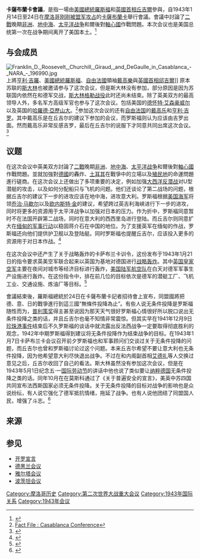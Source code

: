 {{Infobox event
| Event_Name    = 卡薩布蘭卡會議
| Image_Name    =Casablanca-Conference.jpg
| Imagesize     = 
| Image_Alt     = 
| Image_Caption = 参与卡萨布兰卡会议的美国总统[[富兰克林·罗斯福|富兰克林·罗斯福]]和英国首相[[温斯顿·丘吉尔|温斯顿·丘吉尔]]
| Thumb_Time    = 
| Participants  =  [[富蘭克林·德拉諾·羅斯福|富蘭克林·德拉諾·羅斯福]]（[[美國總統|美國總統]]）<br>[[溫斯頓·邱吉爾|溫斯頓·邱吉爾]]（[[英國首相|英國首相]]）
| Location      = {{MAR}}[[卡薩布蘭卡|卡薩布蘭卡]]
| Date          = {{start date|1943|1|14}}至{{end date|1943|1|24}}
}}
'''卡薩布蘭卡會議'''，是指一場由[[美國總統|美國總統]][[富兰克林·德拉诺·罗斯福|羅斯福]]和[[英國首相|英國首相]][[温斯顿·丘吉尔|丘吉爾]]參與，自1943年1月14日至24日在[[摩洛哥|摩洛哥]][[火炬行動|刚刚被盟军攻占]]的[[卡薩布蘭卡|卡薩布蘭卡]]舉行會議。會議中討論了[[第二次世界大战|二戰]]晚期[[非洲|非洲]]、[[地中海|地中海]]、[[太平洋战争|太平洋战争]]和爾後對[[軸心國|軸心國]]作戰問題。本次会议也是美国总统第一次在战争期间离开了美国本土。<ref>{{Cite web |url=http://www.history.com/this-day-in-history/roosevelt-and-churchill-begin-casablanca-conference |title=Roosevelt and Churchill begin Casablanca Conference |access-date=2013-08-07 |archive-date=2019-06-04 |archive-url=https://web.archive.org/web/20190604220920/http://www.history.com/this-day-in-history/roosevelt-and-churchill-begin-casablanca-conference |dead-url=no }}</ref>

==与会成员==
[[File:Franklin_D._Roosevelt,_Churchill,_Giraud,_and_DeGaulle_in_Casablanca_-_NARA_-_196990.jpg|thumb]]上將[[亨利·吉羅|亨利·吉羅]]、[[美國總統|美國總統]][[富兰克林·德拉诺·罗斯福|羅斯福]]、[[自由法國|自由法國]]領袖[[夏爾·戴高樂|戴高樂]]與[[英國首相|英國首相]][[温斯顿·丘吉尔|邱吉爾]]]]
原本苏联的[[约瑟夫·维萨里奥诺维奇·斯大林|斯大林]]也被邀请参与了这次会议，但是斯大林没有参加，部分原因是因为苏联国内依然在和德军交战，[[斯大林格勒战役|斯大林格勒战役]]此时还尚未结束。除了英美双方的最高领导人外，多名军方高级军官也参与了这次会议。包括美国的[[德怀特·艾森豪威尔|德怀特·艾森豪威尔]]以及英国的[[哈羅德·亞歷山大，第一代突尼斯的亞歷山大伯爵|哈羅德·亞歷山大]]。<ref>[http://www.bbc.co.uk/history/ww2peopleswar/timeline/factfiles/nonflash/a1140373.shtm Fact File : Casablanca Conference]</ref>参加这次会议的还有[[自由法国|自由法国]]的[[夏爾·戴高樂|戴高乐]]和[[亨利·吉罗|亨利·吉罗]]。其中戴高乐是在丘吉尔的建议下参加的会议，而罗斯福则认为应该由吉罗出面。然而戴高乐非常反感吉罗，最后在丘吉尔的说服下才同意共同出席这次会议。<ref>{{Cite web|title=1943年卡萨布兰卡会议上戴高乐与罗斯福约会(图)|url=http://news.163.com/50118/2/1ADP6J5600011248.html|accessdate=2019-07-24|author=|date=|format=|work=|publisher=网易新闻中心|language=|archive-date=2021-01-03|archive-url=https://web.archive.org/web/20210103125027/https://news.163.com/50118/2/1ADP6J5600011248.html|dead-url=no}}</ref>

==议题==
在这次会议中英美双方討論了[[第二次世界大战|二戰]]晚期[[非洲|非洲]]、[[地中海|地中海]]、[[太平洋战争|太平洋战争]]和爾後對[[軸心國|軸心國]]作戰問題。並就加強對[[德國|德國]]的轟炸、[[土耳其|土耳其]]在戰爭中的立場以及[[殖民地|殖民地]]的命運問題進行磋商。在这次会议上还做出了多项重要的决定，例如加强[[大西洋海戰_(1939年－1945年)|大西洋反潜战]]对U型潜艇的攻击，以及如何分配船只与飞机的问题。他们还谈论了第二战场的问题，根据丘吉尔的建议下一步的进攻应该在地中海，进攻意大利。罗斯福根据[[美国海军|美国海军]]将领[[乔治·马歇尔|乔治·马歇尔]]以及[[欧内斯特·金|欧内斯特·金]]的建议，希望跨过英吉利海峡进行下一步的进攻，同时将更多的资源用于太平洋战争以加强对日本的压力。作为折中，罗斯福同意暂时不在法国开辟第二战场，同时在意大利的西西里岛进行登陆。而丘吉尔则同意扩大在[[緬甸戰役|缅甸的军事行动]]以稳固蒋介石在中国的地位。为了支援英军在缅甸的作战，罗斯福还向他们提供护卫舰以及登陆艇。同时罗斯福也提醒丘吉尔，应该投入更多的资源用于对日本作战。<ref>{{Cite web|title=Casablanca Conference|url=https://ww2db.com/battle_spec.php?battle_id=65|accessdate=2019-07-24|work=WW2DB|archive-date=2021-01-03|archive-url=https://web.archive.org/web/20210103125030/https://ww2db.com/battle_spec.php?battle_id=65|dead-url=no}}</ref>

在这次会议中还产生了关于战略轰炸的卡萨布兰卡训令，这份发布于1943年1月21日的指令要求英美空军联合起来以英国为基地对德国进行[[战略轰炸|战略轰炸]]。其中[[英国皇家空军|英国皇家空军]]主要在夜间对城市等经济目标进行轰炸，[[美國陸軍航空軍|美国陆军航空队]]在白天对德军军事生产设施进行轰炸。在这份指令中，排在前几位的目标依次是德军的潜艇工厂、飞机工业、交通设施、炼油厂等目标。<ref>{{Cite web|title=FRUS: Foreign relations of the United States. The Conferences at Washington, 1941-1942, and Casablanca, 1943: III. The Casablanca Conference|url=http://digicoll.library.wisc.edu/cgi-bin/FRUS/FRUS-idx?type=goto&id=FRUS.FRUS194143&isize=M&submit=Go+to+page&page=781|accessdate=2019-07-24|work=digicoll.library.wisc.edu|archive-date=2020-04-11|archive-url=https://web.archive.org/web/20200411054007/http://digicoll.library.wisc.edu/cgi-bin/FRUS/FRUS-idx?type=goto&id=FRUS.FRUS194143&isize=M&submit=Go+to+page&page=781|dead-url=no}}</ref>

會議結束後，羅斯福總統於24日在卡薩布蘭卡記者招待會上宣布，同盟國將把德、意、日的戰爭進行到這三國“無條件投降為止”。有些人说无条件投降是罗斯福随性而为，[[普利策奖|普利策奖]]得主{{link-en|多莉丝·基恩斯·古德温|Doris Kearns Goodwin}}甚至说因为那天天气很好罗斯福心情很好所以脱口说出无条件投降之类的话，并且丘吉尔也毫不知情非常震惊。但其实早在1941年12月9日[[珍珠港事件|珍珠港事件]]结束后不久罗斯福的谈话中就流露出反法西战争一定要取得彻底胜利的观念，1942年中期罗斯福得到建议将无条件投降作为结束战争的目标。在1943年1月7日卡萨布兰卡会议召开前夕罗斯福也和军事顾问们交谈过关于无条件投降的问题，而丘吉尔也曾和罗斯福讨论过这个问题。本来丘吉尔希望不要让意大利也无条件投降，因为他希望意大利尽快退出战争。不过在和内阁副首相[[克莱门特·艾德礼|艾德礼]]等人交换过意见之后，丘吉尔收回了自己的看法。斯大林虽然没有参加这次会议，但是在1943年5月1日纪念五·一[[国际劳动节|国际劳动节]]的讲话中他也说了类似要让[[纳粹德国|纳粹德国]]无条件投降之类的话。同年10月在在莫斯科通过了《关于普遍安全的宣言》，美英中苏四国共同宣布法西斯国家必须无条件投降。关于无条件投降的目标对战争的影响也是众说纷纭，有人说它强化了德军抵抗情绪，拖延了战争。也有人说他团结了同盟国人民，增强了斗志。<ref>{{Cite web |url=http://www.clght.com/show.aspx?id=7021&cid=48 |title=二 战 时 期 同 盟 国“无条件投降”条 款 的 制 定 和 实 施 |accessdate=2013-08-08 |archive-date=2013-09-05 |archive-url=https://web.archive.org/web/20130905170426/http://clght.com/show.aspx?id=7021&cid=48 |dead-url=no }}</ref>

==来源==
{{reflist}}
==参见==
* [[开罗宣言|开罗宣言]]
* [[德黑兰会议|德黑兰会议]]
* [[雅尔塔会议|雅尔塔会议]]
* [[波茨坦会议|波茨坦会议]]

[[Category:摩洛哥历史|Category:摩洛哥历史]]
[[Category:第二次世界大战重大会议|Category:第二次世界大战重大会议]]
[[Category:1943年国际关系|Category:1943年国际关系]]
[[Category:1943年会议|Category:1943年会议]]